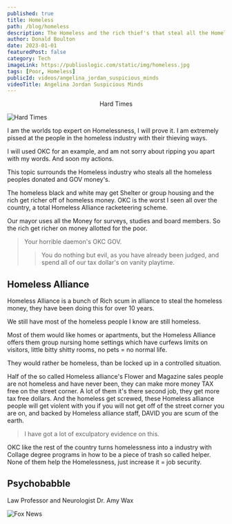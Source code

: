 ```yaml
---
published: true
title: Homeless
path: /blog/homeless
description: The Homeless and the rich thief's that steal all the Homeless Moneys.
author: Donald Boulton
date: 2023-01-01
featuredPost: false
category: Tech
imageLink: https://publiuslogic.com/static/img/homeless.jpg
tags: [Poor, Homeless]
publicId: videos/angelina_jordan_suspicious_minds
videoTitle: Angelina Jordan Suspicious Minds
---
```


<Center>Hard Times</Center>

![Hard Times](../../../static/img/homeless.jpg)

I am the worlds top expert on Homelessness, I will prove it. I am extremely pissed at the people in the homeless industry with their thieving ways.

I will used OKC for an example, and am not sorry about ripping you apart with my words. And soon my actions.

This topic surrounds the Homeless industry who steals all the homeless peoples donated and GOV money's.

The homeless black and white may get Shelter or group housing and the rich get richer off of homeless money. OKC is the worst I seen all over the country, a total Homeless Alliance racketeering scheme.

Our mayor uses all the Money for surveys, studies and board members. So the rich get richer on money allotted for the poor.

> Your horrible daemon's OKC GOV.
>
> > You do nothing but evil, as you have already been judged, and spend all of our tax dollar's on vanity playtime.

<Section>

## Homeless Alliance

</Section>

<Section>

Homeless Alliance is a bunch of Rich scum in alliance to steal the homeless money, they have been doing this for over 10 years. 

We still have most of the homeless people I know are still homeless.

Most of them would like homes or apartments, but the Homeless Alliance offers them group nursing home settings which have curfews limits on visitors, little bitty shitty rooms, no pets = no normal life.

They would rather be homeless, than be locked up in a controlled situation.

Half of the so called Homeless alliance's Flower and Magazine sales people are not homeless and have never been, they can make more money TAX free on the street corner. A lot of them it's there second job, they get more tax free dollars. And the homeless get screwed, these Homeless alliance people will get violent with you if you will not get off of the street corner you are on, and backed by Homeless alliance staff, DAVID you are scum of the earth. 

> I have got a lot of exculpatory evidence on this.

OKC like the rest of the country turns homelessness into a industry with Collage degree programs in how to be a piece of trash so called helper. None of them help the Homelessness, just increase it = job security.

</Section>

<Section>

## Psychobabble

</Section>

<Section>

<LeftText>Law Professor and Neurologist Dr. Amy Wax</LeftText>
<ColumnGridTwo>
<UserProfile buttonLink="https://www.youtube.com/watch?AhyeUd7vOe4" title="By: Gad Saad" titleLink="https://www.youtube.com/watch?AhyeUd7vOe4" link="https://www.youtube.com/watch?AhyeUd7vOe4" description="Dr. Amy Wax">

![Fox News](../../../static/img/YouTube.jpg)

</UserProfile>
<VideoWrapper>
<YouTube youTubeId="AhyeUd7vOe4" />
</VideoWrapper>
</ColumnGridTwo>

</Section>

<WavyHr className="mt-1 mb-1 text-wine-300" />
